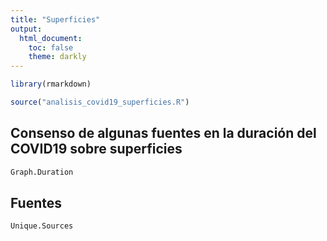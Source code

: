 ```yaml
---
title: "Superficies"
output:
  html_document:
    toc: false
    theme: darkly
---
```


```r
library(rmarkdown)

source("analisis_covid19_superficies.R")
```

## Consenso de algunas fuentes en la duración del COVID19 sobre superficies
```r
Graph.Duration
```

## Fuentes
```r
Unique.Sources
```
